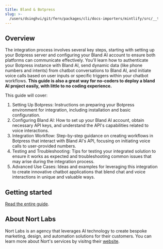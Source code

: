 ```yaml
---
title: Bland & Botpress
slug: >-
  /users/dsinghvi/git/fern/packages/cli/docs-importers/mintlify/src/__test__/fixtures/bland/featured-guides/bland-and-botpress
---
```



## Overview

The integration process involves several key steps, starting with setting up your Botpress server and configuring your Bland AI account to ensure both platforms can communicate effectively. You'll learn how to authenticate your Botpress instance with Bland AI, send dynamic data (like phone numbers and intents) from chatbot conversations to Bland AI, and initiate voice calls based on user inputs or specific triggers within your chatbot workflows. **This guide is also a great way for no-coders to deploy a bland AI project easily, with little to no coding experience.**

This guide will cover:

1. Setting Up Botpress: Instructions on preparing your Botpress environment for integration, including installation and basic configuration.
2. Configuring Bland AI: How to set up your Bland AI account, obtain necessary API keys, and understand the API's capabilities related to voice interactions.
3. Integration Workflow: Step-by-step guidance on creating workflows in Botpress that interact with Bland AI's API, focusing on initiating voice calls to user-provided numbers.
4. Testing and Troubleshooting: Tips for testing your integrated solution to ensure it works as expected and troubleshooting common issues that may arise during the integration process.
5. Advanced Use Cases: Ideas and examples for leveraging this integration to create innovative chatbot applications that blend chat and voice interactions in unique and valuable ways.

## Getting started

[Read the entire guide](https://docs.google.com/document/d/1zn-89jYvpS238bQvp0XEfdV-s_txVlJIHrfIFhpNcJ4).

## About Nort Labs

Nort Labs is an agency that leverages AI technology to create bespoke marketing, design, and automation solutions for their customers. You can learn more about Nort's services by visitng their [website](https://nortlabs.com/).
